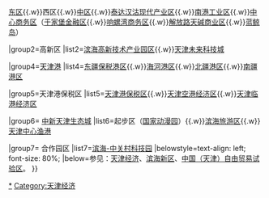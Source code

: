 {{Navbox
|name=滨海新区功能区
|title=天津[[滨海新区]]功能区
|above=行政隶属：[[中华人民共和国]][[天津市]][[滨海新区]]
|state={{{state<includeonly>|collapsed</includeonly>}}}

|group1= [[天津经济技术开发区|经济技术开发区]]
|list1=[[泰达MSD]]{{.w}}[[天津经济技术开发区|东区]]{{.w}}西区{{.w}}[[天津经济技术开发区中区|中区]]{{.w}}[[泰达汉沽现代产业区]]{{.w}}[[天津南港工业区|南港工业区]]{{.w}}[[滨海新区中心商务区|中心商务区]]（[[于家堡金融区]]{{.w}}[[响螺湾商务区]]{{.w}}[[解放路天碱商业区]]{{.w}}[[蓝鲸岛]]）

|group2=高新区
|list2=[[天津滨海高新技术产业开发区|滨海高新技术产业园区]]{{.w}}[[天津未来科技城]]

|group4=[[天津港]]
|list4=[[天津东疆保税港区|东疆保税港区]]{{.w}}[[天津港海河港区|海河港区]]{{.w}}[[天津港北疆港区|北疆港区]]{{.w}}[[天津港南疆港区|南疆港区]]

|group5=天津港保税区
|list5=[[天津港保税区]]{{.w}}[[天津空港经济区]]{{.w}}[[天津临港经济区]]

|group6= [[中新天津生态城]]
|list6=起步区（[[国家动漫园]]）{{.w}}[[滨海旅游区]]{{.w}}[[中心渔港经济区|天津中心渔港]]

|group7= 合作园区
|list7=[[滨海-中关村科技园]]
|belowstyle=text-align: left; font-size: 80%;
|below=参见：[[天津经济]]、[[滨海新区]]、[[中国（天津）自由贸易试验区]]。
}}<noinclude>
[[Category:滨海新区|*]]
[[Category:天津经济]]
</noinclude>